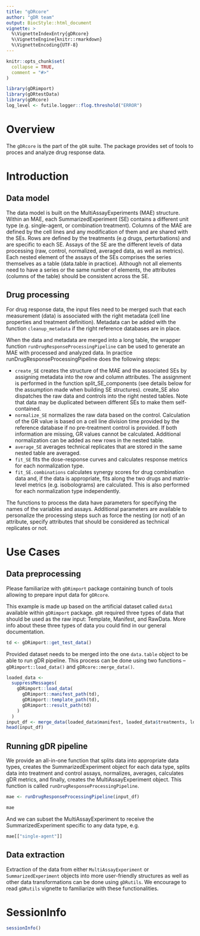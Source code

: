 ```yaml
---
title: "gDRcore"
author: "gDR team"
output: BiocStyle::html_document
vignette: >
  %\VignetteIndexEntry{gDRcore}
  %\VignetteEngine{knitr::rmarkdown}
  %\VignetteEncoding{UTF-8}
---
```


```r
knitr::opts_chunk$set(
  collapse = TRUE,
  comment = "#>"
)
```

```r
library(gDRimport)
library(gDRtestData)
library(gDRcore)
log_level <- futile.logger::flog.threshold("ERROR")
```

# Overview
The `gDRcore` is the part of the `gDR` suite. The package provides set of tools to proces and analyze drug response data.


# Introduction

## Data model
The data model is built on the MultiAssayExperiments (MAE) structure. Within an MAE, each SummarizedExperiment (SE) contains a different
unit type (e.g. single-agent, or combination treatment). Columns of the MAE are defined by the cell lines and any modification of them
and are shared with the SEs. Rows are defined by the treatments (e.g drugs, perturbations) and are specific to each SE. Assays of the
SE are the different levels of data processing (raw, control, normalized, averaged data, as well as metrics). Each nested element of
the assays of the SEs comprises the series themselves as a table (data.table in practice). Although not all elements need to have
a series or the same number of elements, the attributes (columns of the table) should be consistent across the SE.

## Drug processing 
For drug response data, the input files need to be merged such that each measurement (data) is associated with the right metadata (cell line properties and treatment definition). Metadata can be added with the function `cleanup_metadata` if the right reference databases are in place.

When the data and metadata are merged into a long table, the wrapper function `runDrugResponseProcessingPipeline` can be used to generate an MAE with processed and analyzed data. In practice runDrugResponseProcessingPipeline does the following steps:

* `create_SE` creates the structure of the MAE and the associated SEs by assigning metadata into the row and column attributes. The assignment is performed in the function split_SE_components (see details below for the assumption made when building SE structures).
create_SE also dispatches the raw data and controls into the right nested tables. Note that data may be duplicated between different SEs to make them self-contained.
* `normalize_SE` normalizes the raw data based on the control. Calculation of the GR value is based on a cell line division time provided by the reference database if no pre-treatment control is provided. If both information are missing, GR values cannot be calculated. Additional normalization can be added as new rows in the nested table.
* `average_SE` averages technical replicates that are stored in the same nested table are averaged.
* `fit_SE` fits the dose-response curves and calculates response metrics for each normalization type.
* `fit_SE.combinations` calculates synergy scores for drug combination data and, if the data is appropriate, fits along the two drugs and matrix-level metrics (e.g. isobolograms) are calculated. This is also performed for each normalization type independently.

The functions to process the data have parameters for specifying the names of the variables and assays. Additional parameters are available to personalize the processing steps such as force the nesting (or not) of an attribute, specify attributes that should be considered as technical replicates or not.

# Use Cases

## Data preprocessing
Please familiarize with `gDRimport` package containing bunch of tools allowing to prepare input data for `gDRcore`.

This example is made up based on the artificial dataset called `data1` available within `gDRimport` package. `gDR` required three types of data
that should be used as the raw input: Template, Manifest, and RawData. More info about these three types of data you could find in our general
documentation.


```r
td <- gDRimport::get_test_data()
```

Provided dataset needs to be merged into the one `data.table` object to be able to run gDR pipeline. This process can be done using two functions --
`gDRimport::load_data()` and `gDRcore::merge_data()`.

```r
loaded_data <-
  suppressMessages(
    gDRimport::load_data(
      gDRimport::manifest_path(td),
      gDRimport::template_path(td),
      gDRimport::result_path(td)
    )
  )
input_df <- merge_data(loaded_data$manifest, loaded_data$treatments, loaded_data$data)
head(input_df)
```

## Running gDR pipeline

We provide an all-in-one function that splits data into appropriate data types, creates the SummarizedExperiment object for each data type, splits data into treatment and control assays, normalizes, averages, calculates gDR metrics, and finally, creates the MultiAssayExperiment object. This function is called `runDrugResponseProcessingPipeline`.


```r
mae <- runDrugResponseProcessingPipeline(input_df)
```

```r
mae
```
And we can subset the MultiAssayExperiment to receive the SummarizedExperiment specific to any data type, e.g.

```r
mae[["single-agent"]]
```


## Data extraction
Extraction of the data from either `MultiAssayExperiment` or `SummarizedExperiment` objects into more user-friendly structures as well as other data transformations can be done using `gDRutils`. We encourage to read `gDRutils` vignette to familiarize with these functionalities.

# SessionInfo {-}

```r
sessionInfo()
```
